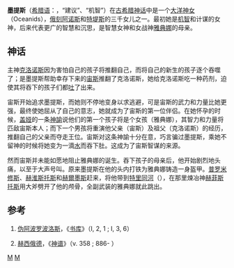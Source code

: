 {{about|[[希腊神话|希腊神话]]中的一位人物|环绕[[木星|木星]]运行的一颗卫星|木卫十六|同名的[[小行星|小行星]]|颖神星}}

'''墨提斯'''（[[希腊语|希腊语]]：{{lang|el|Μῆτις}}，“建议”、“机智”）在[[希腊神话|古希腊神话]]中是一个[[大洋神女|大洋神女]]（Oceanids），[[俄刻阿诺斯|俄刻阿诺斯]]和[[特堤斯|特堤斯]]的三千女儿之一。最初她是[[机智|机智]]和计谋的女神，后来代表更广的智慧和沉思，是智慧女神和女战神[[雅典娜|雅典娜]]的母亲。

== 神话 ==

主神[[克洛诺斯|克洛诺斯]]因为害怕自己的孩子将推翻自己，而将自己的新生的孩子逐个吞噬了{{ref|theo}}；是墨提斯帮助幸存下来的[[宙斯|宙斯]]推翻了克洛诺斯，她给克洛诺斯吃一种药剂，迫使其将吞下的孩子们都[[呕吐|吐]]了出来。{{ref|biblio}}

宙斯开始追求墨提斯，而她则不停地变身以求逃避，可是宙斯的武力和力量比她更强，最终使她屈从了自己的意志，她就成为了宙斯的第一位伴侣。在她怀孕的时候，[[盖娅|盖娅]]的一条[[神諭|神諭]]说他们的第一个孩子将是个女孩（雅典娜），其智力和力量将匹敌宙斯本人；而下一个男孩将重演他父亲（宙斯）及祖父（克洛诺斯）的经历，推翻自己的父亲而夺走王位。宙斯对这条神諭十分在意，巧言骗过墨提斯，乘她不留神的时候将她变为一滴[[水|水]]而吞下肚。{{ref label|theo|2|a}}这成为了宙斯智谋的来源。

然而宙斯并未能如愿地阻止雅典娜的诞生。吞下孩子的母亲后，他开始剧烈地头痛，以至于大声号叫。原来墨提斯在他的头内打铁为雅典娜铸造一身盔甲。[[普罗米修斯|普罗米修斯]]、[[赫淮斯托斯|赫淮斯托斯]]和[[赫爾墨斯|赫爾墨斯]]赶来，将他带到[[特里同河|特里同河]]（{{lang|el|Τρίτων}}），在那里煉冶神[[赫淮斯托斯|赫菲斯托斯]]用大斧劈开了他的颅骨，全副武装的雅典娜就此跳出。

== 参考 ==
#{{note|biblio}}[[伪阿波罗波洛斯|伪阿波罗波洛斯]]，《[[书库|书库]]》（I, 2, 1 ; I, 3, 6） 
#{{note|theo}}{{note label|theo|2|a}}[[赫西俄德|赫西俄德]]，《[[神谱|神谱]]》（v. 358 ; 886- ）

{{希腊拟人化神}}

{{Authority control}}
[[Category:希臘女神|M]]
[[Category:知識之神|M]]